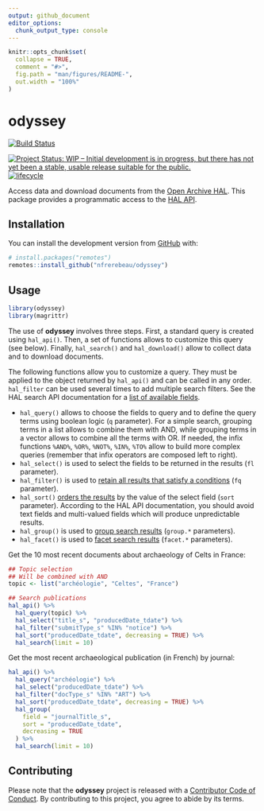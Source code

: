 ```yaml
---
output: github_document
editor_options: 
  chunk_output_type: console
---
```


<!-- README.md is generated from README.Rmd. Please edit that file -->

```r
knitr::opts_chunk$set(
  collapse = TRUE,
  comment = "#>",
  fig.path = "man/figures/README-",
  out.width = "100%"
)
```

# odyssey

<!-- badges: start -->
[![Build Status](https://travis-ci.org/nfrerebeau/odyssey.svg?branch=master)](https://travis-ci.org/nfrerebeau/odyssey)

[![Project Status: WIP – Initial development is in progress, but there has not yet been a stable, usable release suitable for the public.](https://www.repostatus.org/badges/latest/wip.svg)](https://www.repostatus.org/#wip)
[![lifecycle](https://img.shields.io/badge/lifecycle-experimental-orange.svg)](https://www.tidyverse.org/lifecycle/#experimental)
<!-- badges: end -->

Access data and download documents from the [Open Archive HAL](https://hal.archives-ouvertes.fr/). This package provides a programmatic access to the [HAL API](https://api.archives-ouvertes.fr/docs).

## Installation

You can install the development version from [GitHub](https://github.com/) with:

``` r
# install.packages("remotes")
remotes::install_github("nfrerebeau/odyssey")
```

## Usage

```r
library(odyssey)
library(magrittr)
```

The use of **odyssey** involves three steps. First, a standard query is created using `hal_api()`. Then, a set of functions allows to customize this query (see below). Finally, `hal_search()` and `hal_download()` allow to collect data and to download documents.

The following functions allow you to customize a query. They must be applied to the object returned by `hal_api()` and can be called in any order. `hal_filter` can be used several times to add multiple search filters. See the HAL search API documentation for a [list of available fields](https://api.archives-ouvertes.fr/docs/search/?schema=fields#fields).

* `hal_query()` allows to choose the fields to query and to define the query terms using boolean logic (`q` parameter). For a simple search, grouping terms in a list allows to combine them with AND, while grouping terms in a vector allows to combine all the terms with OR. If needed, the infix functions `%AND%`, `%OR%`, `%NOT%`, `%IN%`, `%TO%` allow to build more complex queries (remember that infix operators are composed left to right).
* `hal_select()` is used to select the fields to be returned in the results (`fl` parameter).
* `hal_filter()` is used to [retain all results that satisfy a conditions](https://api.archives-ouvertes.fr/docs/search/?#fq) (`fq` parameter).
* `hal_sort()` [orders the results](https://api.archives-ouvertes.fr/docs/search/?#sort) by the value of the select field (`sort` parameter). According to the HAL API documentation, you should avoid text fields and multi-valued fields which will produce unpredictable results.
* `hal_group()` is used to [group search results](https://api.archives-ouvertes.fr/docs/search/?#group) (`group.*` parameters).
* `hal_facet()` is used to [facet search results](https://api.archives-ouvertes.fr/docs/search/?#facet) (`facet.*` parameters).

Get the 10 most recent documents about archaeology of Celts in France:

```r
## Topic selection
## Will be combined with AND
topic <- list("archéologie", "Celtes", "France")

## Search publications
hal_api() %>%
  hal_query(topic) %>%
  hal_select("title_s", "producedDate_tdate") %>%
  hal_filter("submitType_s" %IN% "notice") %>% 
  hal_sort("producedDate_tdate", decreasing = TRUE) %>%
  hal_search(limit = 10)
```

Get the most recent archaeological publication (in French) by journal:

```r
hal_api() %>%
  hal_query("archéologie") %>%
  hal_select("producedDate_tdate") %>%
  hal_filter("docType_s" %IN% "ART") %>%
  hal_sort("producedDate_tdate", decreasing = TRUE) %>%
  hal_group(
    field = "journalTitle_s",
    sort = "producedDate_tdate", 
    decreasing = TRUE
  ) %>%
  hal_search(limit = 10)
```

## Contributing
Please note that the **odyssey** project is released with a [Contributor Code of Conduct](https://github.com/nfrerebeau/odyssey/blob/master/.github/CODE_OF_CONDUCT.md). By contributing to this project, you agree to abide by its terms.
